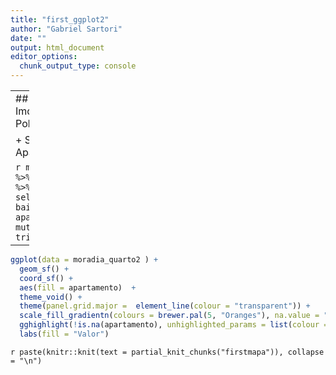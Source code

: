 ```yaml
---
title: "first_ggplot2"
author: "Gabriel Sartori"
date: ""
output: html_document
editor_options: 
  chunk_output_type: console
---
```



---
## Dados Imobiliários com Polígono

+ Somente Apartamento

```r
moradia_quarto2 %>% 
  st_as_sf() %>%
  select(regional, bairro, quarto, apartamento) %>% 
  mutate(regional = trimws(regional))
```

---

```r
ggplot(data = moradia_quarto2 ) +
  geom_sf() +
  coord_sf() + 
  aes(fill = apartamento)  +
  theme_void() +
  theme(panel.grid.major =  element_line(colour = "transparent")) +
  scale_fill_gradientn(colours = brewer.pal(5, "Oranges"), na.value = "white", labels = number_br) +
  gghighlight(!is.na(apartamento), unhighlighted_params = list(colour = "gray70", fill = "gray90")) +
  labs(fill = "Valor") 
```

`r paste(knitr::knit(text = partial_knit_chunks("firstmapa")), collapse = "\n")`

